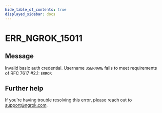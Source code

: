 ```yaml
---
hide_table_of_contents: true
displayed_sidebar: docs
---
```



# ERR_NGROK_15011

## Message

Invalid basic auth credential. Username `USERNAME` fails to meet requirements of RFC 7617 #2.1: `ERROR`

<ErrorDetails error="err_ngrok_15011" />

## Further help

If you're having trouble resolving this error, please reach out to [support@ngrok.com](mailto:support@ngrok.com?subject=Help%20with%20ERR_NGROK_15011).
